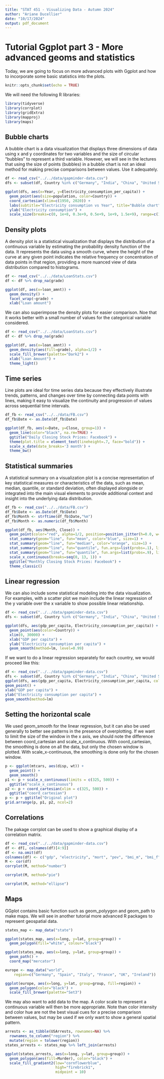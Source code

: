 ```yaml
---
title: "STAT 451 - Visualizing Data - Autumn 2024"
author: "Ariane Ducellier"
date: "10/17/2024"
output: pdf_document
---
```


# Tutorial Ggplot part 3 - More advanced geoms and statistics

Today, we are going to focus on more advanced plots with Ggplot and how to incorporate some basic statistics into the plots.

```r
knitr::opts_chunk$set(echo = TRUE)
```

We will need the following R libraries:

```r
library(tidyverse)
library(corrplot)
library(gridExtra)
library(mapproj)
library(maps)
```

## Bubble charts

A bubble chart is a data visualization that displays three dimensions of data using x and y coordinates for two variables and the size of circular "bubbles" to represent a third variable. However, we will see in the lectures that using the size of points (bubbles) in a bubble chart is not an ideal method for making precise comparisons between values. Use it adequately.

```r
df <- read_csv("../../data/gapminder-data.csv")
dfs <- subset(df, Country %in% c("Germany", "India", "China", "United States", "Japan"))

ggplot(dfs, aes(x=Year, y=Electricity_consumption_per_capita)) +
  geom_point(aes(size=population, color=Country)) +
  coord_cartesian(xlim=c(1950, 2020)) +
  labs(subtitle="Electricity consumption vs Year", title="Bubble chart") +
  ylab("Electricity consumption") +
  scale_size(breaks=c(0, 1e+8, 0.3e+9, 0.5e+9, 1e+9, 1.5e+9), range=c(1, 5))
```

## Density plots

A density plot is a statistical visualization that displays the distribution of a continuous variable by estimating the probability density function of the data. It represents the data using a smooth curve, where the height of the curve at any given point indicates the relative frequency or concentration of data points in that region, providing a more nuanced view of data distribution compared to histograms.

```r
df <- read_csv("../../data/LoanStats.csv")
df <- df %>% drop_na(grade)

ggplot(df, aes(x=loan_amnt)) +
  geom_density() +
  facet_wrap(~grade) +
  xlab("Loan amount")
```

We can also superimpose the density plots for easier comparison. Noe that it works better with a small number of values for the categorical variable considered.

```r
df <- read_csv("../../data/LoanStats.csv")
df <- df %>% drop_na(grade)

ggplot(df, aes(x=loan_amnt)) +
  geom_density(aes(fill=grade), alpha=1/2) +
  scale_fill_brewer(palette="Dark2") +
  xlab("Loan Amount") +
  theme_light()
```

## Time series

Line plots are ideal for time series data because they effectively illustrate trends, patterns, and changes over time by connecting data points with lines, making it easy to visualize the continuity and progression of values across sequential time intervals.

```r
df_fb <- read_csv("../../data/FB.csv")
df_fb$Date <- as.Date(df_fb$Date)

ggplot(df_fb, aes(x=Date, y=Close, group=1)) + 
  geom_line(color="black", na.rm=TRUE) +
  ggtitle("Daily Closing Stock Prices: Facebook") + 
  theme(plot.title = element_text(lineheight=.7, face="bold")) + 
  scale_x_date(date_breaks='3 month') +
  theme_bw()
```

## Statistical summaries

A statistical summary on a visualization plot is a concise representation of key statistical measures or characteristics of the data, such as mean, median, quantile, or standard deviation, often displayed alongside or integrated into the main visual elements to provide additional context and insight into the underlying data distribution.

```r
df_fb <- read_csv("../../data/FB.csv")
df_fb$Date <- as.Date(df_fb$Date)
df_fb$Month <- strftime(df_fb$Date,"%m")
df_fb$Month <- as.numeric(df_fb$Month)

ggplot(df_fb, aes(Month, Close)) + 
  geom_point(color="red", alpha=1/2, position=position_jitter(h=0.0, w=0.0)) +
  stat_summary(geom="line", fun="mean", color="blue", size=1) +
  stat_summary(geom="line", fun="median", color="orange", size=1) +
  stat_summary(geom="line", fun="quantile", fun.args=list(probs=.1), linetype=2, color="green", size=1) +
  stat_summary(geom="line", fun="quantile", fun.args=list(probs=.9), linetype=2, color="green", size=1) +
  scale_x_continuous(breaks=seq(0, 13, 1)) +
  ggtitle("Monthly Closing Stock Prices: Facebook") +
  theme_classic()
```

## Linear regression

We can also include some statistical modeling into the data visualization. For examples, with a scatter plot we main include the linear regression of the y variable over the x variable to show possible linear relationship.

```r
df <- read_csv("../../data/gapminder-data.csv")
dfs <- subset(df, Country %in% c("Germany", "India", "China", "United States", "Japan"))

ggplot(dfs, aes(gdp_per_capita, Electricity_consumption_per_capita)) +
  geom_point(aes(color=Country)) +
  xlim(0, 30000) +
  xlab("GDP per capita") +
  ylab("Electricity consumption per capita") +
  geom_smooth(method=lm, level=0.99)
```

If we want to do a linear regression separately for each country, we would proceed like this:

```r
df <- read_csv("../../data/gapminder-data.csv")
dfs <- subset(df, Country %in% c("Germany", "India", "China", "United States", "Japan"))
ggplot(dfs, aes(gdp_per_capita, Electricity_consumption_per_capita, color=Country)) +
geom_point() +
xlab("GDP per capita") +
ylab("Electricity consumption per capita") +
geom_smooth(method=lm)
```

## Setting the horizontal scale

We used geom_smooth for the linear regression, but it can also be used generally to better see patterns in the presence of overplotting. If we want to limit the size of the window in the x axis, we should note the difference between coord_cartesian and scale_x_continuous. With coord_cartesian, the smoothing is done on all the data, but only the chosen window is plotted. With scale_x-continuous, the smoothing is done only for the chosen window.

```r
p <- ggplot(mtcars, aes(disp, wt)) +
  geom_point() +
  geom_smooth()
p1 <- p + scale_x_continuous(limits = c(325, 500)) +
  ggtitle("scale_x_continuous")
p2 <- p + coord_cartesian(xlim = c(325, 500)) +
  ggtitle("coord_cartesian")
p <- p + ggtitle("Original plot")
grid.arrange(p, p1, p2, ncol=2)
```

## Correlations

The pakage corrplot can be used to show a graphical display of a correlation matrix.

```r
df <- read_csv("../../data/gapminder-data.csv")
df <- df[, colnames(df)[4:9]]
df <- na.omit(df)
colnames(df) <- c("gdp", "electricity", "mort", "pov", "bmi_m", "bmi_f")
M <- cor(df)
corrplot(M, method="number")
```

```r
corrplot(M, method="pie")
```

```r
corrplot(M, method="ellipse")
```

## Maps

GGplot contains basic function such as geom_polyygon and geom_path to make maps. We will see in another tutorial more advanced R packages to represent geospatial data.

```r
states_map <- map_data("state")

ggplot(states_map, aes(x=long, y=lat, group=group)) +
  geom_polygon(fill="white", colour="black")
```

```r
ggplot(states_map, aes(x=long, y=lat, group=group)) +    
  geom_path() +
  coord_map("mercator")
```

```r
europe <- map_data("world",
    region=c("Germany", "Spain", "Italy", "France", "UK", "Ireland"))

ggplot(europe, aes(x=long, y=lat, group=group, fill=region)) +
  geom_polygon(color="black") +
  scale_fill_brewer(palette="Set3")
```

We may also want to add data to the map. A color scale to represent a continuous variable will then be more appropriate. Note than color intensity and color hue are not the best visual cues for a precise comparison between values, but may be used if we only want to show a general spatial pattern.

```r
arrests <- as_tibble(USArrests, rownames=NA) %>%
  rownames_to_column("region") %>%
  mutate(region = tolower(region))
states_arrests <- states_map %>% left_join(arrests)

ggplot(states_arrests, aes(x=long, y=lat, group=group)) +
  geom_polygon(aes(fill=Murder), color="black") +
  scale_fill_gradient2(low="cornflowerblue", 
                       high="firebrick1", 
                       midpoint = 10)
```

